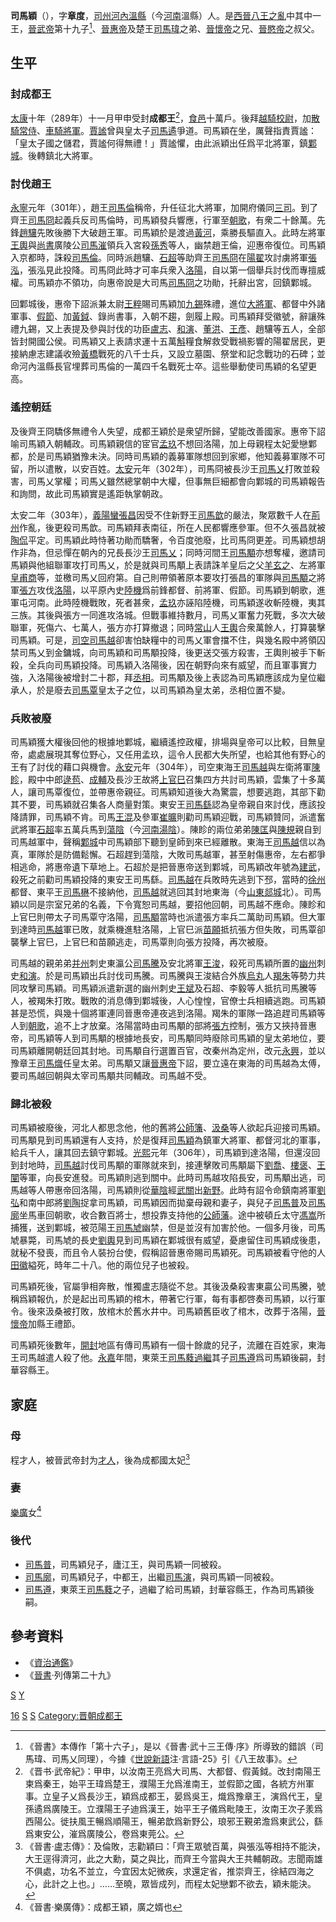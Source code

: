 '''司馬穎'''（{{bd|279年||306年|catIdx=S司馬}}），字'''章度'''，[[司州|司州]][[河內郡_(中國)|河內]][[溫縣|溫縣]]（今[[河南|河南]]溫縣）人。是[[西晉|西晉]][[八王之亂|八王之亂]]中其中一王，[[晉武帝|晉武帝]]第十九子<ref>《晉書》本傳作「第十六子」，是以《晉書·武十三王傳·序》所導致的錯誤（司馬瑋、司馬乂同理），今據《[[世說新語|世說新語]]注·言語-25》引《八王故事》。</ref>、[[晉惠帝|晉惠帝]]及楚王[[司馬瑋|司馬瑋]]之弟、[[晉懷帝|晉懷帝]]之兄、[[晉愍帝|晉愍帝]]之叔父。

==生平==
===封成都王===
[[太康_(西晋)|太康]]十年（289年）十一月甲申受封'''成都王'''<ref>《晋书·武帝紀》：甲申，以汝南王亮爲大司馬、大都督、假黃鉞。改封南陽王柬爲秦王，始平王瑋爲楚王，濮陽王允爲淮南王，並假節之國，各統方州軍事。立皇子乂爲長沙王，穎爲成都王，晏爲吳王，熾爲豫章王，演爲代王，皇孫遹爲廣陵王。立濮陽王子迪爲漢王，始平王子儀爲毗陵王，汝南王次子羕爲西陽公。徙扶風王暢爲順陽王，暢弟歆爲新野公，琅邪王覲弟澹爲東武公，繇爲東安公，漼爲廣陵公，卷爲東莞公。</ref>，[[食邑|食邑]]十萬戶。後拜[[越騎校尉|越騎校尉]]，加[[散騎常侍|散騎常侍]]、[[車騎將軍|車騎將軍]]。[[賈謐|賈謐]]曾與皇太子[[司馬遹|司馬遹]]爭道。司馬穎在坐，厲聲指責賈謐：「皇太子國之儲君，賈謐何得無禮！」賈謐懼，由此派穎出任爲平北將軍，鎮[[鄴城|鄴城]]。後轉鎮北大將軍。

===討伐趙王===
[[永宁_(晋惠帝)|永寧]]元年（301年），趙王[[司馬倫|司馬倫]]稱帝，升任征北大將軍，加開府儀同[[三司|三司]]。到了齊王[[司馬冏|司馬冏]]起義兵反司馬倫時，司馬穎發兵響應，行軍至[[朝歌|朝歌]]，有衆二十餘萬。先鋒[[趙驤|趙驤]]先敗後勝下大破趙王軍。司馬穎於是渡過[[黃河|黃河]]，乘勝長驅直入。此時左將軍[[王輿|王輿]]與[[尚書|尚書]]廣陵公[[司馬漼|司馬漼]]領兵入宮殺[[孫秀|孫秀]]等人，幽禁趙王倫，迎惠帝復位。司馬穎入京都時，誅殺[[司馬倫|司馬倫]]。同時派趙驤、[[石超|石超]]等助齊王[[司馬冏|司馬冏]]在[[陽翟|陽翟]]攻討虜將軍[[張泓|張泓]]，張泓見此投降。司馬冏此時才可率兵衆入[[洛陽|洛陽]]，自以第一個舉兵討伐而專擅威權。司馬穎亦不領功，向惠帝說是大司馬[[司馬冏|司馬冏]]之功勛，托辭出宮，回鎮鄴城。

回鄴城後，惠帝下詔派兼太尉[[王粹|王粹]]賜司馬穎加[[九錫|九錫]]殊禮，進位[[大將軍_(中國)|大將軍]]、都督中外諸軍事、[[假節|假節]]、加[[黃鉞|黃鉞]]、錄尚書事，入朝不趨，劍履上殿。司馬穎拜受徽號，辭讓殊禮九錫，又上表提及參與討伐的功臣[[盧志|盧志]]、[[和演|和演]]、[[董洪|董洪]]、[[王彥|王彥]]、趙驤等五人，全部皆封開國公侯。司馬穎又上表請求運十五萬[[斛|斛]]糧食解救受戰禍影響的陽翟居民，更接納慮志建議收殮[[黃橋|黃橋]]戰死的八千士兵，又設立墓園、祭堂和記念戰功的石碑；並命河內溫縣長官埋葬司馬倫的一萬四千名戰死士卒。這些舉動使司馬穎的名望更高。

===遙控朝廷===
及後齊王冏驕侈無禮令人失望，成都王穎於是衆望所歸，望能改善國家。惠帝下詔喻司馬穎入朝輔政。司馬穎親信的宧官[[孟玖|孟玖]]不想回洛陽，加上母親程太妃愛戀鄴都，於是司馬穎猶豫未決。同時司馬穎的義募軍隊想回到家鄉，他知義募軍隊不可留，所以遣散，以安百姓。[[太安_(晋)|太安]]元年（302年），司馬冏被長沙王[[司馬乂|司馬乂]]打敗並殺害，司馬乂掌權；司馬乂雖然總掌朝中大權，但事無巨細都會向鄴城的司馬穎報告和詢問，故此司馬穎實是遙距執掌朝政。

太安二年（303年），[[義陽蠻|義陽蠻]][[張昌|張昌]]因受不住新野王[[司馬歆|司馬歆]]的嚴法，聚眾數千人在[[荊州|荊州]]作亂，後更殺司馬歆。司馬穎拜表南征，所在人民都響應參軍。但不久張昌就被[[陶侃|陶侃]]平定。司馬穎此時恃著功勛而驕奢，令百度弛廢，比司馬冏更差。司馬穎想胡作非為，但忌憚在朝內的兄長長沙王[[司馬乂|司馬乂]]；同時河間王[[司馬顒|司馬顒]]亦想奪權，邀請司馬穎與他組聯軍攻打司馬乂，於是就與司馬顒上表請誅羊皇后之父[[羊玄之|羊玄之]]、左將軍[[皇甫商|皇甫商]]等，並檄司馬乂回府第。自己則帶領著原本要攻打張昌的軍隊與[[司馬顒|司馬顒]]之將軍[[張方|張方]]攻伐[[洛陽|洛陽]]，以平原內史[[陸機|陸機]]爲前鋒都督、前將軍、假節。司馬穎到朝歌，進軍屯河南。此時陸機戰敗，死者甚衆，[[孟玖|孟玖]]亦誣陷陸機，司馬穎遂收斬陸機，夷其三族。其後與張方一同進攻洛城。但戰事維持數月，司馬乂軍奮力死戰，多次大破聯軍，死傷六、七萬人，張方亦打算撤退；同時[[常山|常山]]人[[王輿|王輿]]合衆萬餘人，打算襲擊司馬穎。可是，[[司空|司空]][[司馬越|司馬越]]卻害怕缺糧中的司馬乂軍會擋不住，與幾名殿中將領囚禁司馬乂到金鏞城，向司馬穎和司馬顒投降，後更送交張方殺害，王輿則被手下斬殺，全兵向司馬穎投降。司馬穎入洛陽後，因在朝野向來有威望，而且軍事實力強，入洛陽後被增封二十郡，拜[[丞相|丞相]]。司馬顒及後上表認為司馬穎應該成为皇位繼承人，於是廢去[[司馬覃|司馬覃]]皇太子之位，以司馬穎為皇太弟，丞相位置不變。

===兵敗被廢===
司馬穎獲大權後回他的根據地鄴城，繼續遙控政權，排場與皇帝可以比較，目無皇帝，處處展現其奪位野心，又任用孟玖，這令人民都大失所望，也給其他有野心的王有了討伐的藉口與機會。[[永安_(晉惠帝)|永安]]元年（304年），司空東海王[[司馬越|司馬越]]與左衛將軍[[陳眕|陳眕]]，殿中中郎[[逯苞|逯苞]]、[[成輔|成輔]]及長沙王故將[[上官巳|上官巳]]召集四方共討司馬穎，雲集了十多萬人，讓司馬覃復位，並帶惠帝親征。司馬穎知道後大為驚震，想要逃跑，其部下勸其不要，司馬穎就召集各人商量對策。東安王[[司馬繇|司馬繇]]認為皇帝親自來討伐，應該投降請罪，司馬穎不肯。司馬[[王混|王混]]及參軍[[崔曠|崔曠]]則勸司馬穎迎戰，司馬穎贊同，派遣奮武將軍[[石超|石超]]率五萬兵馬到[[蕩陰|蕩陰]]（今[[河南|河南]][[湯陰|湯陰]]）。陳眕的兩位弟弟[[陳匡|陳匡]]與[[陳規|陳規]]親自到司馬越軍中，聲稱[[鄴城|鄴城]]中司馬穎部下聽到皇師到來已經離散。東海王[[司馬越|司馬越]]信以為真，軍隊於是防備鬆懈。石超趕到蕩陰，大敗司馬越軍，甚至射傷惠帝，左右都爭相逃命，將惠帝遺下草地上。石超於是把晉惠帝送到鄴城，司馬穎改年號為[[建武_(西晋)|建武]]，殺死之前勸司馬穎投降的東安王司馬繇。[[司馬越|司馬越]]在兵敗時先逃到下邳，當時的[[徐州|徐州]]都督、東平王[[司馬楙|司馬楙]]不接納他，[[司馬越|司馬越]]就逃回其封地東海（今[[山東|山東]][[郯城|郯城]]北）。司馬穎以同是宗室兄弟的名義，下令寬恕司馬越，要招他回朝，司馬越不應命。陳眕和上官巳則帶太子司馬覃守洛陽，[[司馬顒|司馬顒]]當時也派遣張方率兵二萬助司馬穎。但大軍到達時[[司馬越|司馬越]]軍已敗，就乘機進駐洛陽，上官巳派[[苗願|苗願]]抵抗張方但失敗，司馬覃卻襲擊上官巳，上官巳和苗願逃走，司馬覃則向張方投降，再次被廢。

司馬越的親弟弟[[并州|并州]]刺史東瀛公[[司馬騰|司馬騰]]及安北將軍[[王浚|王浚]]，殺死司馬穎所置的[[幽州|幽州]]刺史[[和演|和演]]。於是司馬穎出兵討伐司馬騰。司馬騰與王浚結合外族[[烏丸|烏丸]]人[[羯朱|羯朱]]等勢力共同攻擊司馬穎。司馬穎派遣新選的幽州刺史[[王斌|王斌]]及石超、李毅等人抵抗司馬騰等人，被羯朱打敗。戰敗的消息傳到鄴城後，人心惶惶，官僚士兵相續逃跑。司馬穎甚是恐慌，與幾十個將軍連同晉惠帝連夜逃到洛陽。羯朱的軍隊一路追趕司馬穎等人到[[朝歌|朝歌]]，追不上才放棄。洛陽當時由司馬顒的部將[[張方|張方]]控制，張方又挾持晉惠帝，司馬穎等人到司馬顒的根據地長安，司馬顒同時廢除司馬穎的皇太弟地位，要司馬穎離開朝廷回其封地。司馬顒自行選置百官，改秦州為定州，改元[[永兴_(晋惠帝)|永興]]，並以豫章王[[司馬熾|司馬熾]]任皇太弟。司馬顒又讓[[晉惠帝|晉惠帝]]下詔，要立遠在東海的司馬越為太傅，要司馬越回朝與太宰司馬顒共同輔政。司馬越不受。

===歸北被殺===
司馬穎被廢後，河北人都思念他，他的舊將[[公師籓|公師籓]]、[[汲桑|汲桑]]等人欲起兵迎接司馬穎。司馬顒見到司馬穎還有人支持，於是復拜[[司馬穎|司馬穎]]為鎮軍大將軍、都督河北的軍事，給兵千人，讓其回去鎮守鄴城。[[光熙|光熙]]元年（306年），司馬穎到達洛陽，但還沒回到封地時，[[司馬越|司馬越]]討伐司馬顒的軍隊就來到，接連擊敗司馬顒屬下[[劉喬|劉喬]]、[[樓褒|樓褒]]、[[王闡|王闡]]等軍，向長安進發。司馬穎則逃到關中。此時司馬越攻陷長安，司馬顒出逃，司馬越等人帶惠帝回洛陽，司馬穎則從[[華陰|華陰]]經[[武關|武關]]出[[新野|新野]]。此時有詔令命鎮南將軍[[刘弘_(晋朝)|劉弘]]和南中郎將[[刘陶_(西晋)|劉陶]]捉拿司馬穎，司馬穎因而拋棄母親和妻子，與兒子[[司馬普|司馬普]]及[[司馬廓|司馬廓]]坐馬車回朝歌，收合數百將士，想投靠支持他的[[公師藩|公師藩]]。途中被頓丘太守[[馮嵩|馮嵩]]所捕獲，送到鄴城，被范陽王[[司馬虓|司馬虓]]幽禁，但是並沒有加害於他。一個多月後，司馬虓暴斃，司馬虓的長史[[劉輿|劉輿]]見到司馬穎在鄴城很有威望，憂慮留住司馬穎成後患，就秘不發喪，而且令人裝扮台使，假稱詔晉惠帝賜司馬穎死。司馬穎被看守他的人[[田徽|田徽]]縊死，時年二十八。他的兩位兒子也被殺。

司馬穎死後，官屬爭相奔散，惟獨盧志隨從不怠。其後汲桑殺害東贏公司馬騰，號稱爲穎報仇，於是起出司馬穎的棺木，帶著它行軍，每有事都啓奏司馬穎，以行軍令。後來汲桑被打敗，放棺木於舊水井中。司馬穎舊臣收了棺木，改葬于洛陽，[[晉懷帝|晉懷帝]]加縣王禮節。

司馬穎死後數年，[[開封|開封]]地區有傳司馬穎有一個十餘歲的兒子，流離在百姓家，東海王司馬越遣人殺了他。[[永嘉|永嘉]]年間，東萊王[[司馬蕤|司馬蕤]][[過繼|過繼]]其子[[司马遵_(华容王)|司馬遵]]爲司馬穎後嗣，封華容縣王。

==家庭==
===母===
程才人，被晉武帝封为[[才人|才人]]，後為成都國太妃<ref>《晉書·盧志傳》：及倫敗，志勸穎曰：「齊王眾號百萬，與張泓等相持不能決，大王逕得濟河，此之大勳，莫之與比，而齊王今當與大王共輔朝政。志聞兩雄不俱處，功名不並立，今宜因太妃微疾，求還定省，推崇齊王，徐結四海之心，此計之上也。」……至曉，眾皆成列，而程太妃戀鄴不欲去，穎未能決。</ref>

===妻===
[[樂廣|樂廣]]女<ref>《晉書·樂廣傳》：成都王穎，廣之婿也</ref>

===後代===
*[[司馬普|司馬普]]，司馬穎兒子，廬江王，與司馬穎一同被殺。
*[[司馬廓|司馬廓]]，司馬穎兒子，中都王，出繼[[司馬演|司馬演]]，與司馬穎一同被殺。
*[[司马遵_(华容王)|司馬遵]]，東萊王[[司馬蕤|司馬蕤]]之子，過繼了給司馬穎，封華容縣王，作為司馬穎後嗣。

==參考資料==
{{reflist|2}}
*《[[資治通鑑|資治通鑑]]》
*《[[晉書|晉書]]·列傳第二十九》

{{八王之亂主要參與者}}

[[category:晉朝人|S]]
[[Category:晋武帝皇子|16]]
[[Category:西晋大将军|S]]
[[Category:晉朝政治人物|S]]
[[category:司馬姓|Y]]
[[Category:晋朝成都王|Category:晋朝成都王]]